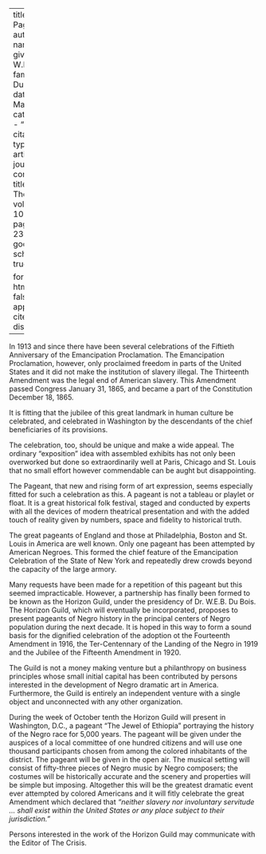 
---
title: 'A Pageant'
author:
  - name:
      given: W.E.B.
      family: Du Bois
date: Mar. 1915
categories: 
  - ""
citation: 
  type: article-journal
  container-title: The Crisis
  volume: 10
  issue: 5
  page: 230-231
google-scholar: true

format:
  html:
    toc: false
    appendix-cite-as: display
---



In 1913 and since there have been several celebrations of the Fiftieth
Anniversary of the Emancipation Proclamation. The Emancipation
Proclamation, however, only proclaimed freedom in parts of the United
States and it did not make the institution of slavery illegal. The
Thirteenth Amendment was the legal end of American slavery. This
Amendment passed Congress January 31, 1865, and became a part of the
Constitution December 18, 1865.

It is fitting that the jubilee of this great landmark in human culture
be celebrated, and celebrated in Washington by the descendants of the
chief beneficiaries of its provisions.

The celebration, too, should be unique and make a wide appeal. The
ordinary "exposition" idea with assembled exhibits has not only been
overworked but done so extraordinarily well at Paris, Chicago and St.
Louis that no small effort however commendable can be aught but
disappointing.

The Pageant, that new and rising form of art expression, seems
especially fitted for such a celebration as this. A pageant is not a
tableau or playlet or float. It is a great historical folk festival,
staged and conducted by experts with all the devices of modern
theatrical presentation and with the added touch of reality given by
numbers, space and fidelity to historical truth.

The great pageants of England and those at Philadelphia, Boston and St.
Louis in America are well known. Only one pageant has been attempted by
American Negroes. This formed the chief feature of the Emancipation
Celebration of the State of New York and repeatedly drew crowds beyond
the capacity of the large armory.

Many requests have been made for a repetition of this pageant but this
seemed impracticable. However, a partnership has finally been formed to
be known as the Horizon Guild, under the presidency of Dr. W.E.B. Du
Bois. The Horizon Guild, which will eventually be incorporated, proposes
to present pageants of Negro history in the principal centers of Negro
population during the next decade. It is hoped in this way to form a
sound basis for the dignified celebration of the adoption ot the
Fourteenth Amendment in 1916, the Ter-Centennary of the Landing of the
Negro in 1919 and the Jubilee of the Fifteenth Amendment in 1920.

The Guild is not a money making venture but a philanthropy on business
principles whose small initial capital has been contributed by persons
interested in the development of Negro dramatic art in America.
Furthermore, the Guild is entirely an independent venture with a single
object and unconnected with any other organization.

During the week of October tenth the Horizon Guild will present in
Washington, D.C., a pageant "The Jewel of Ethiopia" portraying the history of the Negro race for 5,000 years. The
pageant will be given under the auspices of a local committee of one
hundred citizens and will use one thousand participants chosen from
among the colored inhabitants of the district. The pageant will be given
in the open air. The
musical setting will consist of fifty-three pieces of Negro music by
Negro composers; the costumes will be historically accurate and the
scenery and properties will be simple but imposing. Altogether this will
be the greatest dramatic event ever attempted by colored Americans and
it will fitly celebrate the great Amendment which declared that
*"neither slavery nor involuntary servitude ... shall exist within the United States or any place subject to their jurisdiction."*

Persons interested in the work of the Horizon Guild may communicate with
the Editor of <span class="small-caps">The Crisis</span>.


